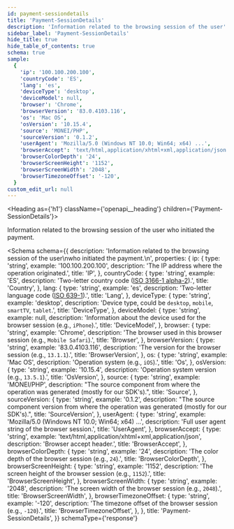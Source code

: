 ```yaml
---
id: payment-sessiondetails
title: 'Payment-SessionDetails'
description: 'Information related to the browsing session of the user'
sidebar_label: 'Payment-SessionDetails'
hide_title: true
hide_table_of_contents: true
schema: true
sample:
  {
    'ip': '100.100.200.100',
    'countryCode': 'ES',
    'lang': 'es',
    'deviceType': 'desktop',
    'deviceModel': null,
    'browser': 'Chrome',
    'browserVersion': '83.0.4103.116',
    'os': 'Mac OS',
    'osVersion': '10.15.4',
    'source': 'MONEI/PHP',
    'sourceVersion': '0.1.2',
    'userAgent': 'Mozilla/5.0 (Windows NT 10.0; Win64; x64) ...',
    'browserAccept': 'text/html,application/xhtml+xml,application/json',
    'browserColorDepth': '24',
    'browserScreenHeight': '1152',
    'browserScreenWidth': '2048',
    'browserTimezoneOffset': '-120',
  }
custom_edit_url: null
---
```



<Heading as={'h1'} className={'openapi__heading'} children={'Payment-SessionDetails'}></Heading>

Information related to the browsing session of the user
who initiated the payment.

<Schema
  schema={{
    description:
      'Information related to the browsing session of the user\nwho initiated the payment.\n',
    properties: {
      ip: {
        type: 'string',
        example: '100.100.200.100',
        description: 'The IP address where the operation originated.',
        title: 'IP',
      },
      countryCode: {
        type: 'string',
        example: 'ES',
        description:
          'Two-letter country code ([ISO 3166-1 alpha-2](https://en.wikipedia.org/wiki/ISO_3166-1_alpha-2)).',
        title: 'Country',
      },
      lang: {
        type: 'string',
        example: 'es',
        description:
          'Two-letter language code ([ISO 639-1](https://en.wikipedia.org/wiki/ISO_639-1)).',
        title: 'Lang',
      },
      deviceType: {
        type: 'string',
        example: 'desktop',
        description: 'Device type, could be `desktop`, `mobile`, `smartTV`, `tablet`.',
        title: 'DeviceType',
      },
      deviceModel: {
        type: 'string',
        example: null,
        description: 'Information about the device used for the browser session (e.g., `iPhone`).',
        title: 'DeviceModel',
      },
      browser: {
        type: 'string',
        example: 'Chrome',
        description: 'The browser used in this browser session (e.g., `Mobile Safari`).',
        title: 'Browser',
      },
      browserVersion: {
        type: 'string',
        example: '83.0.4103.116',
        description: 'The version for the browser session (e.g., `13.1.1`).',
        title: 'BrowserVersion',
      },
      os: {
        type: 'string',
        example: 'Mac OS',
        description: 'Operation system (e.g., `iOS`).',
        title: 'Os',
      },
      osVersion: {
        type: 'string',
        example: '10.15.4',
        description: 'Operation system version (e.g., `13.5.1`).',
        title: 'OsVersion',
      },
      source: {
        type: 'string',
        example: 'MONEI/PHP',
        description:
          "The source component from where the operation was generated (mostly for our SDK's).",
        title: 'Source',
      },
      sourceVersion: {
        type: 'string',
        example: '0.1.2',
        description:
          "The source component version from where the operation was generated (mostly for our SDK's).",
        title: 'SourceVersion',
      },
      userAgent: {
        type: 'string',
        example: 'Mozilla/5.0 (Windows NT 10.0; Win64; x64) ...',
        description: 'Full user agent string of the browser session.',
        title: 'UserAgent',
      },
      browserAccept: {
        type: 'string',
        example: 'text/html,application/xhtml+xml,application/json',
        description: 'Browser accept header.',
        title: 'BrowserAccept',
      },
      browserColorDepth: {
        type: 'string',
        example: '24',
        description: 'The color depth of the browser session (e.g., `24`).',
        title: 'BrowserColorDepth',
      },
      browserScreenHeight: {
        type: 'string',
        example: '1152',
        description: 'The screen height of the browser session (e.g., `1152`).',
        title: 'BrowserScreenHeight',
      },
      browserScreenWidth: {
        type: 'string',
        example: '2048',
        description: 'The screen width of the browser session (e.g., `2048`).',
        title: 'BrowserScreenWidth',
      },
      browserTimezoneOffset: {
        type: 'string',
        example: '-120',
        description: 'The timezone offset of the browser session (e.g., `-120`).',
        title: 'BrowserTimezoneOffset',
      },
    },
    title: 'Payment-SessionDetails',
  }}
  schemaType={'response'}
></Schema>
